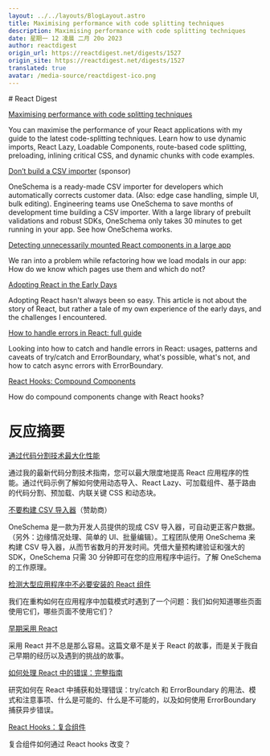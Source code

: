 ```yaml
---
layout: ../../layouts/BlogLayout.astro
title: Maximising performance with code splitting techniques
description: Maximising performance with code splitting techniques
date: 星期一 12 凌晨 二月 20o 2023
author: reactdigest
origin_url: https://reactdigest.net/digests/1527
origin_site: https://reactdigest.net/digests/1527
translated: true
avatar: /media-source/reactdigest-ico.png
---
```



<Reference client:only="react" title="Maximising performance with code splitting techniques" url="https://reactdigest.net/digests/1527" />

<Detail client:only="react">
	# React Digest

[Maximising performance with code splitting techniques](https://reactdigest.net/link/14686/a24eb3ef-556d-456e-a6a4-25de0a1cd63b/email)

You can maximise the performance of your React applications with my guide to the latest code-splitting techniques. Learn how to use dynamic imports, React Lazy, Loadable Components, route-based code splitting, preloading, inlining critical CSS, and dynamic chunks with code examples.

[Don’t build a CSV importer](https://reactdigest.net/link/14687/a24eb3ef-556d-456e-a6a4-25de0a1cd63b/email) (sponsor)

OneSchema is a ready-made CSV importer for developers which automatically corrects customer data. (Also: edge case handling, simple UI, bulk editing). Engineering teams use OneSchema to save months of development time building a CSV importer. With a large library of prebuilt validations and robust SDKs, OneSchema only takes 30 minutes to get running in your app. See how OneSchema works.

[Detecting unnecessarily mounted React components in a large app](https://reactdigest.net/link/14688/a24eb3ef-556d-456e-a6a4-25de0a1cd63b/email)

We ran into a problem while refactoring how we load modals in our app: How do we know which pages use them and which do not?

[Adopting React in the Early Days](https://reactdigest.net/link/14689/a24eb3ef-556d-456e-a6a4-25de0a1cd63b/email)

Adopting React hasn't always been so easy. This article is not about the story of React, but rather a tale of my own experience of the early days, and the challenges I encountered.

[How to handle errors in React: full guide](https://reactdigest.net/link/14690/a24eb3ef-556d-456e-a6a4-25de0a1cd63b/email)

Looking into how to catch and handle errors in React: usages, patterns and caveats of try/catch and ErrorBoundary, what's possible, what's not, and how to catch async errors with ErrorBoundary.

[React Hooks: Compound Components](https://reactdigest.net/link/14691/a24eb3ef-556d-456e-a6a4-25de0a1cd63b/email)

How do compound components change with React hooks?


</Detail>

# 反应摘要

[通过代码分割技术最大化性能](https://reactdigest.net/link/14686/a24eb3ef-556d-456e-a6a4-25de0a1cd63b/email)

通过我的最新代码分割技术指南，您可以最大限度地提高 React 应用程序的性能。通过代码示例了解如何使用动态导入、React Lazy、可加载组件、基于路由的代码分割、预加载、内联关键 CSS 和动态块。

[不要构建 CSV 导入器](https://reactdigest.net/link/14687/a24eb3ef-556d-456e-a6a4-25de0a1cd63b/email)（赞助商）

OneSchema 是一款为开发人员提供的现成 CSV 导入器，可自动更正客户数据。 （另外：边缘情况处理、简单的 UI、批量编辑）。工程团队使用 OneSchema 来构建 CSV 导入器，从而节省数月的开发时间。凭借大量预构建验证和强大的 SDK，OneSchema 只需 30 分钟即可在您的应用程序中运行。了解 OneSchema 的工作原理。

[检测大型应用程序中不必要安装的 React 组件](https://reactdigest.net/link/14688/a24eb3ef-556d-456e-a6a4-25de0a1cd63b/email)

我们在重构如何在应用程序中加载模式时遇到了一个问题：我们如何知道哪些页面使用它们，哪些页面不使用它们？

[早期采用 React](https://reactdigest.net/link/14689/a24eb3ef-556d-456e-a6a4-25de0a1cd63b/email)

采用 React 并不总是那么容易。这篇文章不是关于 React 的故事，而是关于我自己早期的经历以及遇到的挑战的故事。

[如何处理 React 中的错误：完整指南](https://reactdigest.net/link/14690/a24eb3ef-556d-456e-a6a4-25de0a1cd63b/email)

研究如何在 React 中捕获和处理错误：try/catch 和 ErrorBoundary 的用法、模式和注意事项、什么是可能的、什么是不可能的，以及如何使用 ErrorBoundary 捕获异步错误。

[React Hooks：复合组件](https://reactdigest.net/link/14691/a24eb3ef-556d-456e-a6a4-25de0a1cd63b/email)

复合组件如何通过 React hooks 改变？


